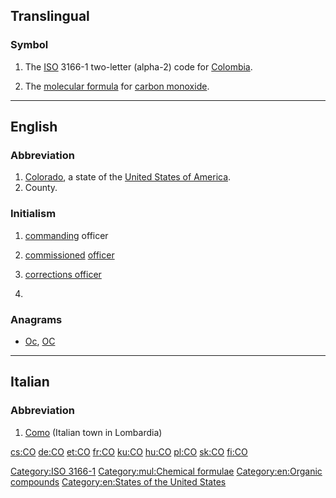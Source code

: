 {{also|Appendix:Variations of "co"}}
==Translingual==

===Symbol===
{{head|mul|symbol}}

# The [[ISO]] 3166-1 two-letter (alpha-2) code for [[Colombia]].
# {{context|chemistry|lang=mul}} The [[molecular formula]] for [[carbon monoxide]].

[[Category:ISO 3166-1]]
[[Category:mul:Chemical formulae]]

----

==English==

===Abbreviation===
{{head|en|abbreviation}}

# [[Colorado]], a state of the [[United States of America]].
# County.

===Initialism===
{{head|en|initialism}}

# {{context|military|lang=en}} [[command]]ing officer
# {{context|military|lang=en}} [[commission]]ed [[officer]]
# {{context|US|law enforcement|lang=en}} [[corrections officer]]
# {{context|geology|lang=en}} {{initialism of | [[Common-Offset method]] }}

===Anagrams===
* [[Oc#English|Oc]], [[OC#English|OC]]

[[Category:en:Organic compounds]]
[[Category:en:States of the United States]]

----

==Italian==

===Abbreviation===
{{head|it|abbreviation}}

# [[Como]] (Italian town in Lombardia)

[[cs:CO]]
[[de:CO]]
[[et:CO]]
[[fr:CO]]
[[ku:CO]]
[[hu:CO]]
[[pl:CO]]
[[sk:CO]]
[[fi:CO]]
